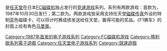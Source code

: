 {{NoteTA
| G1=Games
}}

{{vgsname|FC大奖赛|ja=ファミコングランプリ，Famicom Grand Prix}}是[[任天堂|任天堂]]在日本[[FC磁碟机|FC磁碟机]]独占发行的[[竞速游戏|竞速游戏]]系列。系列有两款游戏：首款为{{vgname|bold=no|FC大奖赛 F1赛车|ja=ファミコングランプリ F1レース，Famicom Grand Prix F1 Race}}，1987年10月30日发行；第二款为{{vgname|bold=no|FC大奖赛II 3D热拉力赛|ja=ファミコングランプリII 3Dホットラリー，Famicom Grand Prix II 3D Hot Rally}}。两款游戏皆采用支持任天堂[[磁碟传真|磁碟传真]]外设的特制蓝色磁碟卡，可以将计时赛成绩发送给任天堂，赢得可能的奖品。《F1赛车》的封面上绘有角色[[马里奥_(角色)|马里奥]]。

{{马里奥竞速游戏}}

{{Portal bar|马里奥系列|任天堂|电子游戏}}

{{DEFAULTSORT:Famicom Grand Prix}}
[[Category:1987年首发的电子游戏系列|Category:1987年首发的电子游戏系列]]
[[Category:FC磁碟机游戏|Category:FC磁碟机游戏]]
[[Category:瑪利歐系列電子遊戲|Category:瑪利歐系列電子遊戲]]
[[Category:任天堂电子游戏系列|Category:任天堂电子游戏系列]]
[[Category:競速遊戲|Category:競速遊戲]]

{{racing-videogame-stub}}
{{Nintendo-stub}}
